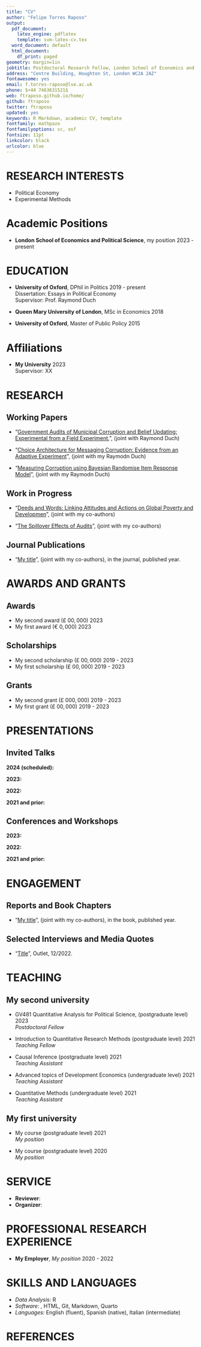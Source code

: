 ```yaml
---
title: "CV"
author: "Felipe Torres Raposo"
output:
  pdf_document:
    latex_engine: pdflatex
    template: svm-latex-cv.tex
  word_document: default
  html_document:
    df_print: paged
geometry: margin=1in
jobtitle: Postdoctoral Research Fellow, London School of Economics and Political Science
address: "Centre Building, Houghton St, London WC2A 2AZ"
fontawesome: yes
email: f.torres-raposo@lse.ac.uk
phone: $+44 7463631521$
web: ftraposo.github.io/home/
github: ftraposo 
twitter: ftraposo
updated: yes
keywords: R Markdown, academic CV, template
fontfamily: mathpazo
fontfamilyoptions: sc, osf
fontsize: 11pt
linkcolor: black
urlcolor: blue
---
```


<!-- 
Space for notes to yourself that are not displayed in the PDF output
-->


# RESEARCH INTERESTS

- Political Economy 
- Experimental Methods



# Academic Positions

- **London School of Economics and Political Science**, my position \hfill $2023$ - present  \


# EDUCATION

- **University of Oxford**, DPhil in Politics \hfill $2019$ - present  \
Dissertation: Essays in Political Economy \
Supervisor: Prof. Raymond Duch 

- **Queen Mary University of London**, MSc in Economics \hfill $2018$  \

- **University of Oxford**, Master of Public Policy \hfill $2015$  \

# Affiliations

- **My University** \hfill $2023$ \
Supervisor: XX


# RESEARCH

## Working Papers

- "[Government Audits of Municipal Corruption and Belief Updating: Experimental from a Field Experiment.](https://raymondduch.com/files/government-audits-municipal-corruption-belief.pdf)", (joint with Raymond Duch)

- "[Choice Architecture for Messaging Corruption: Evidence from an Adaptive Experiment](https://www.socialscienceregistry.org/trials/7233)", (joint with my Raymodn Duch)

- "[Measuring Corruption using Bayesian Randomise Item Response Model](https://www.socialscienceregistry.org/trials/7233)", (joint with my Raymodn Duch)


## Work in Progress

- "[Deeds and Words: Linking Attitudes and Actions on Global Poverty and Developmen](my URL)", (joint with my co-authors)

- "[The Spillover Effects of Audits](my URL)", (joint with my co-authors)

## Journal Publications


- "[My title](my URL)", (joint with my co-authors), in the journal, published year.


# AWARDS AND GRANTS 

## Awards

- My second award (£ $00,000$) \hfill $2023$ 
- My first award (€ $0,000$) \hfill $2023$

## Scholarships
- My second scholarship (£ $00,000$) \hfill $2019$ - $2023$ 
- My first scholarship (£ $00,000$) \hfill $2019$ - $2023$


## Grants

- My second grant (£ $000,000$) \hfill $2019$ - $2023$ 
- My first grant (£ $00,000$) \hfill $2019$ - $2023$
 

# PRESENTATIONS

## Invited Talks
<!--  -->

**$2024$ (scheduled):** 

**$2023$:** 

**$2022$:** 

**$2021$ and prior:** 

## Conferences and Workshops

**$2023$:** 

**$2022$:** 

**$2021$ and prior:** 

# ENGAGEMENT

## Reports and Book Chapters

- "[My title](my URL)", (joint with my co-authors), in the book, published year.


## Selected Interviews and Media Quotes

- "[Title](URL)", Outlet, $12/2022$.


# TEACHING

## **My second university**

- GV481 Quantitative Analysis for Political Science, (postgraduate level) \hfill $2023$ \
*Postdoctoral Fellow*

- Introduction to Quantitative Research Methods (postgraduate level) \hfill $2021$ \
*Teaching Fellow*

- Causal Inference (postgraduate level) \hfill $2021$ \
*Teaching Assistant*

- Advanced topics of Development Economics (undergraduate level) \hfill $2021$ \
*Teaching Assistant*

- Quantitative Methods (undergraduate level) \hfill $2021$ \
*Teaching Assistant*

## **My first university**

- My course (postgraduate level) \hfill $2021$ \
*My position*

- My course (postgraduate level) \hfill $2020$ \
*My position*


# SERVICE
- **Reviewer**: 
- **Organizer**: 

# PROFESSIONAL RESEARCH EXPERIENCE

-	**My Employer**, *My position* \hfill $2020$ - $2022$  


# SKILLS AND LANGUAGES 

- *Data Analysis:* R
- *Software*: \LaTeX, HTML, Git, Markdown, Quarto
-	*Languages:* English (fluent), Spanish (native), Italian (intermediate)

# REFERENCES

\begin{paracol}{3}

    \textbf{Prof.\ XX}\\
    University of XX\\
    \Telefon\ \( XX\)\\
    \Letter\ \href{mailto:lukas.lehner@spi.ox.ac.uk}{lukas.lehner\textrm{@}spi.ox.ac.uk} (replace email)

\switchcolumn

    \textbf{Prof.\ XX}\\
    Universits of XX\\
    \Telefon\ \(XX\)\\
    \Letter\ \href{mailto: XX}{Name\textrm{@}email}
    
\switchcolumn

    \textbf{Prof.\ XX}\\
    University of XX\\
    \Telefon\ \(XX\)\\
    \Letter\ \href{mailto: XX}{Name\textrm{@}email}

\end{paracol}


